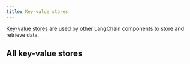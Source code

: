 ```yaml
---
title: Key-value stores
---
```


[Key-value stores](/oss/python/concepts/key_value_stores) are used by other LangChain components to store and retrieve data.

## All key-value stores

<Columns cols={3}>
  <Card
    title="Cassandra KV"
    icon="link"
    href="/oss/python/js-integrations/stores/cassandra_storage"
    arrow="true"
    cta="View guide"
  >
  </Card>
  <Card
    title="File System Store"
    icon="link"
    href="/oss/python/js-integrations/stores/file_system"
    arrow="true"
    cta="View guide"
  >
  </Card>
  <Card
    title="InMemory Store"
    icon="link"
    href="/oss/python/js-integrations/stores/in_memory"
    arrow="true"
    cta="View guide"
  >
  </Card>
  <Card
    title="IORedis"
    icon="link"
    href="/oss/python/js-integrations/stores/ioredis_storage"
    arrow="true"
    cta="View guide"
  >
  </Card>
  <Card
    title="Upstash Redis"
    icon="link"
    href="/oss/python/js-integrations/stores/upstash_redis_storage"
    arrow="true"
    cta="View guide"
  >
  </Card>
  <Card
    title="Vercel KV"
    icon="link"
    href="/oss/python/js-integrations/stores/vercel_kv_storage"
    arrow="true"
    cta="View guide"
  >
  </Card>
</Columns>
